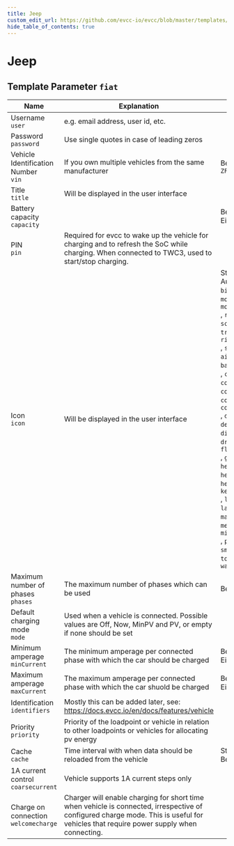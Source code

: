 ```yaml
---
title: Jeep
custom_edit_url: https://github.com/evcc-io/evcc/blob/master/templates/definition/vehicle/fiat.yaml
hide_table_of_contents: true
---
```



# Jeep

<div className="device-detail-container">
  <div className="device-detail-content">
    <DeviceConfig code={`vehicles:
    - name: my_car
      type: template
      template: fiat
      user: # Username, e.g. email address, user id, etc.
      password: # Password, Use single quotes in case of leading zeros
      vin: ZFAE... # Vehicle Identification Number, If you own multiple vehicles from the same manufacturer (optional)
      title: # Title, Will be displayed in the user interface (optional)
      capacity: 50 # Battery capacity (kWh), optional
      pin: # PIN, Required for evcc to wake up the vehicle for charging and to refresh the SoC while charging. When connected to TWC3, used to start/stop charging. (optional)`} advanced={`vehicles:
    - name: my_car
      type: template
      template: fiat
      user: # Username, e.g. email address, user id, etc.
      password: # Password, Use single quotes in case of leading zeros
      vin: ZFAE... # Vehicle Identification Number, If you own multiple vehicles from the same manufacturer (optional)
      title: # Title, Will be displayed in the user interface (optional)
      capacity: 50 # Battery capacity (kWh), optional
      pin: # PIN, Required for evcc to wake up the vehicle for charging and to refresh the SoC while charging. When connected to TWC3, used to start/stop charging. (optional)
      icon: car # Icon, Will be displayed in the user interface [car, bike, bus, moped, motorcycle, rocket, scooter, taxi, tractor, rickshaw, shuttle, van, airpurifier, battery, bulb, climate, coffeemaker, compute, cooking, cooler, desktop, device, dishwasher, dryer, floorlamp, generic, heater, heatexchange, heatpump, kettle, laundry, laundry2, machine, meter, microwave, pump, smartconsumer, tool, waterheater] (optional)
      phases: 3 # Maximum number of phases, The maximum number of phases which can be used (optional)
      mode: # Default charging mode, Used when a vehicle is connected. Possible values are Off, Now, MinPV and PV, or empty if none should be set (optional)
      minCurrent: 6 # Minimum amperage (A), The minimum amperage per connected phase with which the car should be charged (optional)
      maxCurrent: 16 # Maximum amperage (A), The maximum amperage per connected phase with which the car shuold be charged (optional)
      identifiers: # Identification, Mostly this can be added later, see: https://docs.evcc.io/en/docs/features/vehicle (optional)
      priority: # Priority, Priority of the loadpoint or vehicle in relation to other loadpoints or vehicles for allocating pv energy (optional)
      cache: 15m # Cache, Time interval with when data should be reloaded from the vehicle (optional)
      coarsecurrent: # 1A current control, Vehicle supports 1A current steps only (optional)
      welcomecharge: # Charge on connection, Charger will enable charging for short time when vehicle is connected, irrespective of configured charge mode. This is useful for vehicles that require power supply when connecting. (optional)`} />
  </div>
  <div className="device-detail-icon">
    <evcc-icon
      type="vehicle"
      name="jeep"
      size="400px"
      alt="Jeep"
      className="device-detail-icon-img"
    ></evcc-icon>
  </div>
</div>

## Template Parameter `fiat`

| Name | Explanation | Value | Optional |
|-----------|-------------|-------|----------|
| Username<br/>`user` | e.g. email address, user id, etc. |  | yes |
| Password<br/>`password` | Use single quotes in case of leading zeros |  | yes |
| Vehicle Identification Number<br/>`vin` | If you own multiple vehicles from the same manufacturer | Beispiel: `ZFAE...` | no |
| Title<br/>`title` | Will be displayed in the user interface |  | no |
| Battery capacity<br/>`capacity` |  | Beispiel: `50`<br/>Einheit: kWh | no |
| PIN<br/>`pin` | Required for evcc to wake up the vehicle for charging and to refresh the SoC while charging. When connected to TWC3, used to start/stop charging. |  | no |
| Icon<br/>`icon` | Will be displayed in the user interface | Standard: `car`<br/>Auswahl: `car`, `bike`, `bus`, `moped`, `motorcycle`<br/>, `rocket`, `scooter`, `taxi`, `tractor`, `rickshaw`<br/>, `shuttle`, `van`, `airpurifier`, `battery`, `bulb`<br/>, `climate`, `coffeemaker`, `compute`, `cooking`, `cooler`<br/>, `desktop`, `device`, `dishwasher`, `dryer`, `floorlamp`<br/>, `generic`, `heater`, `heatexchange`, `heatpump`, `kettle`<br/>, `laundry`, `laundry2`, `machine`, `meter`, `microwave`<br/>, `pump`, `smartconsumer`, `tool`, `waterheater` | no |
| Maximum number of phases<br/>`phases` | The maximum number of phases which can be used | Beispiel: `3` | no |
| Default charging mode<br/>`mode` | Used when a vehicle is connected. Possible values are Off, Now, MinPV and PV, or empty if none should be set |  | no |
| Minimum amperage<br/>`minCurrent` | The minimum amperage per connected phase with which the car should be charged | Beispiel: `6`<br/>Einheit: A | no |
| Maximum amperage<br/>`maxCurrent` | The maximum amperage per connected phase with which the car shuold be charged | Beispiel: `16`<br/>Einheit: A | no |
| Identification<br/>`identifiers` | Mostly this can be added later, see: https://docs.evcc.io/en/docs/features/vehicle |  | no |
| Priority<br/>`priority` | Priority of the loadpoint or vehicle in relation to other loadpoints or vehicles for allocating pv energy |  | no |
| Cache<br/>`cache` | Time interval with when data should be reloaded from the vehicle | Standard: `15m`<br/>Beispiel: `5m` | no |
| 1A current control<br/>`coarsecurrent` | Vehicle supports 1A current steps only |  | no |
| Charge on connection<br/>`welcomecharge` | Charger will enable charging for short time when vehicle is connected, irrespective of configured charge mode. This is useful for vehicles that require power supply when connecting. |  | no |


